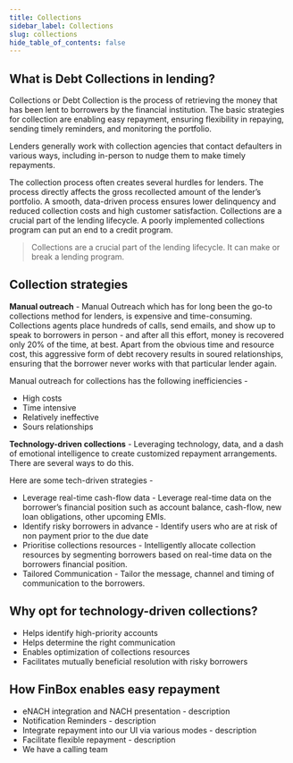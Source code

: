```yaml
---
title: Collections
sidebar_label: Collections
slug: collections
hide_table_of_contents: false
---
```



## What is Debt Collections in lending?

Collections or Debt Collection is the process of retrieving the money that has been lent to borrowers by the financial institution. The basic strategies for collection are enabling easy repayment, ensuring flexibility in repaying, sending timely reminders, and monitoring the portfolio. 

Lenders generally work with collection agencies that contact defaulters in various ways, including in-person to nudge them to make timely repayments.


The collection process often creates several hurdles for lenders. The process directly affects the gross recollected amount of the lender’s portfolio. A smooth, data-driven process ensures lower delinquency and reduced collection costs and high customer satisfaction. Collections are a crucial part of the lending lifecycle. A poorly implemented collections program can put an end to a credit program.

> Collections are a crucial part of the lending lifecycle. It can make or break a lending program.

## Collection strategies
**Manual outreach** - Manual Outreach which has for long been the go-to collections method for lenders, is expensive and time-consuming. Collections agents place hundreds of calls, send emails, and show up to speak to borrowers in person - and after all this effort, money is recovered only 20% of the time, at best. Apart from the obvious time and resource cost, this aggressive form of debt recovery results in soured relationships, ensuring that the borrower never works with that particular lender again.


Manual outreach for collections has the following inefficiencies - 
- High costs
- Time intensive
- Relatively ineffective
- Sours relationships


**Technology-driven collections** -  Leveraging technology, data, and a dash of emotional intelligence to create customized repayment arrangements. There are several ways to do this.


Here are some tech-driven strategies -

* Leverage real-time cash-flow data - Leverage real-time data on the borrower’s financial position such as account balance, cash-flow, new loan obligations, other upcoming EMIs. 
* Identify risky borrowers in advance - Identify users who are at risk of non payment prior to the due date
* Prioritise collections resources - Intelligently allocate collection resources by segmenting borrowers based on real-time data on the borrowers financial position.
* Tailored Communication - Tailor the message, channel and timing of communication to the borrowers.


## Why opt for technology-driven collections?

- Helps identify high-priority accounts
- Helps determine the right communication
- Enables optimization of collections resources
- Facilitates mutually beneficial resolution with risky borrowers 


## How FinBox enables easy repayment


 - eNACH integration and NACH presentation - description
 - Notification Reminders - description
 - Integrate repayment into our UI via various modes - description
 - Facilitate flexible repayment - description
 - We have a calling team

